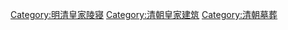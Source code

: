 [[Category:明清皇家陵寝|Category:明清皇家陵寝]]
[[Category:清朝皇家建筑|Category:清朝皇家建筑]]
[[Category:清朝墓葬|Category:清朝墓葬]]